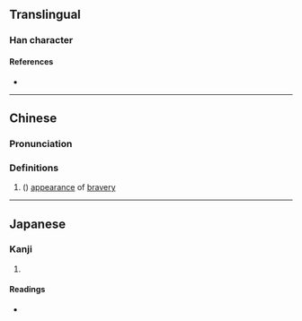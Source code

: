 {{character info/new}}
==Translingual==

===Han character===
{{Han char|rn=9|rad=人|as=12|sn=14|four=|canj=OTLC|ids=⿰亻黄 <small>(G)</small>,⿰亻黃 <small>(TK)</small>}}

====References====
* {{Han ref|kx=0116.230|dkj=01098|dj=0248.010|hdz=10217.070|uh=50D9|ud=20697}}

----

==Chinese==
{{zh-forms}}

===Pronunciation===
{{zh-pron
|m=guāng
|c=gong1,gwong1
|mc=y
|oc=y
|ma=
|cat=a
}}

===Definitions===
{{zh-hanzi}}

# ({{zh-only|僙僙}}) [[appearance]] of [[bravery]]

----

==Japanese==

===Kanji===
{{ja-kanji|grade=|rs=人12}}

# {{rfdef|ja|sort=人12}}

====Readings====
* {{ja-readings|on=[[こう]] (kō)|kun=[[たけだけしいさま]] (takedakeshiisama)}}